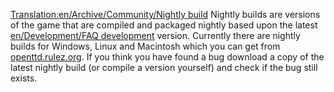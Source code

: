 [[Translation:en/Archive/Community/Nightly build]]
Nightly builds are versions of the game that are compiled and packaged nightly based upon the latest [[en/Development/FAQ development]] version. Currently there are nightly builds for Windows, Linux and Macintosh which you can get from [http://openttd.rulez.org/download/nightlybuilds/ openttd.rulez.org]. If you think you have found a bug download a copy of the latest nightly build (or compile a version yourself) and check if the bug still exists.
